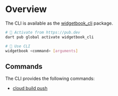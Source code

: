 # Overview

The CLI is available as the [widgetbook_cli](https://pub.dev/packages/widgetbook_cli) package.

```bash
# 🎯 Activate from https://pub.dev
dart pub global activate widgetbook_cli

# 🚀 Use CLI
widgetbook <command> [arguments]
```

## Commands

The CLI provides the following commands:

- [cloud build push](/cli/commands/cloud-build-push)
